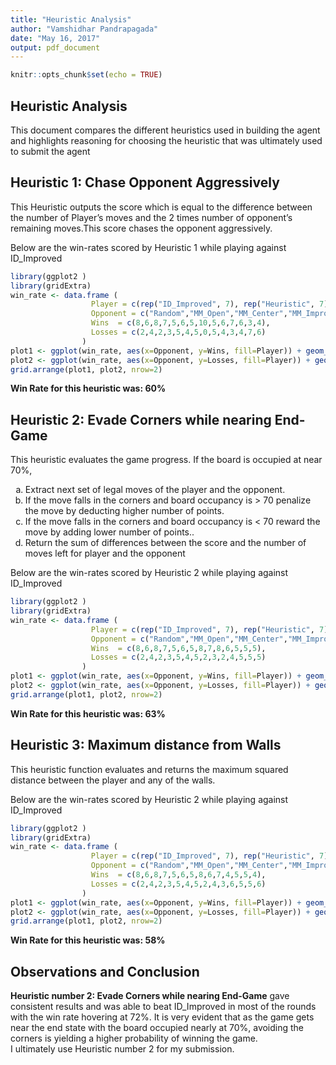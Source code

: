 ---
title: "Heuristic Analysis"
author: "Vamshidhar Pandrapagada"
date: "May 16, 2017"
output: pdf_document
---

```{r setup, include=FALSE}
knitr::opts_chunk$set(echo = TRUE)
```

## Heuristic Analysis

This document compares the different heuristics used in building the agent and highlights reasoning for choosing the heuristic that was ultimately used to submit the agent

## Heuristic 1: Chase Opponent Aggressively
This Heuristic  outputs the score which is equal to the  difference between the number of Player's moves and the 2 times number of opponent's remaining moves.This score chases the opponent aggressively.

Below are the win-rates scored by Heuristic 1 while playing against ID_Improved

```{r echo=FALSE}
library(ggplot2 )
library(gridExtra)
win_rate <- data.frame (
                  Player = c(rep("ID_Improved", 7), rep("Heuristic", 7)),
                  Opponent = c("Random","MM_Open","MM_Center","MM_Improved","AB_Open","AB_Center","AB_Improved"), 
                  Wins  = c(8,6,8,7,5,6,5,10,5,6,7,6,3,4), 
                  Losses = c(2,4,2,3,5,4,5,0,5,4,3,4,7,6)
                )
plot1 <- ggplot(win_rate, aes(x=Opponent, y=Wins, fill=Player)) + geom_bar(stat="identity", position = 'dodge',colour="black") +ggtitle ("                    Win Rate: ID_Improved vs Heuristic 1")
plot2 <- ggplot(win_rate, aes(x=Opponent, y=Losses, fill=Player)) + geom_bar(stat="identity", position = 'dodge',colour="black") +ggtitle ("                    Loss Rate: ID_Improved vs Heuristic 1")
grid.arrange(plot1, plot2, nrow=2)
```
**Win Rate for this heuristic was: 60% **

## Heuristic 2: Evade Corners while nearing End-Game
This heuristic  evaluates the game progress. If the board is occupied at near 70%,  

a. Extract next set of legal moves of the player and the opponent.
b. If the move falls in the corners and board occupancy is  > 70 penalize the move by deducting higher number of points.
c. If the move falls in the corners and board occupancy is  < 70 reward the move by adding lower number of points..
d. Return the sum of differences between the score and the number of moves left for player and the opponent

Below are the win-rates scored by Heuristic 2 while playing against ID_Improved

```{r echo=FALSE}
library(ggplot2 )
library(gridExtra)
win_rate <- data.frame (
                  Player = c(rep("ID_Improved", 7), rep("Heuristic", 7)),
                  Opponent = c("Random","MM_Open","MM_Center","MM_Improved","AB_Open","AB_Center","AB_Improved"), 
                  Wins  = c(8,6,8,7,5,6,5,8,7,8,6,5,5,5), 
                  Losses = c(2,4,2,3,5,4,5,2,3,2,4,5,5,5)
                )
plot1 <- ggplot(win_rate, aes(x=Opponent, y=Wins, fill=Player)) + geom_bar(stat="identity", position = 'dodge',colour="black") +ggtitle ("                    Win Rate: ID_Improved vs Heuristic 2")
plot2 <- ggplot(win_rate, aes(x=Opponent, y=Losses, fill=Player)) + geom_bar(stat="identity", position = 'dodge',colour="black") +ggtitle ("                    Loss Rate: ID_Improved vs Heuristic 2")
grid.arrange(plot1, plot2, nrow=2)
```

**Win Rate for this heuristic was: 63% **

## Heuristic 3: Maximum distance from Walls
This heuristic function evaluates and returns the maximum squared distance between the player and any of the walls.

Below are the win-rates scored by Heuristic 2 while playing against ID_Improved

```{r echo=FALSE}
library(ggplot2 )
library(gridExtra)
win_rate <- data.frame (
                  Player = c(rep("ID_Improved", 7), rep("Heuristic", 7)),
                  Opponent = c("Random","MM_Open","MM_Center","MM_Improved","AB_Open","AB_Center","AB_Improved"), 
                  Wins  = c(8,6,8,7,5,6,5,8,6,7,4,5,5,4), 
                  Losses = c(2,4,2,3,5,4,5,2,4,3,6,5,5,6)
                )
plot1 <- ggplot(win_rate, aes(x=Opponent, y=Wins, fill=Player)) + geom_bar(stat="identity", position = 'dodge',colour="black") +ggtitle ("                    Win Rate: ID_Improved vs Heuristic 3")
plot2 <- ggplot(win_rate, aes(x=Opponent, y=Losses, fill=Player)) + geom_bar(stat="identity", position = 'dodge',colour="black") +ggtitle ("                    Loss Rate: ID_Improved vs Heuristic 3")
grid.arrange(plot1, plot2, nrow=2)
```

**Win Rate for this heuristic was: 58% **

## Observations and Conclusion
**Heuristic number 2: Evade Corners while nearing End-Game** gave consistent results and was able to beat ID_Improved in most of the rounds with the win rate hovering at 72%.
It is very evident that as the game gets near the end state with the board occupied nearly at 70%, avoiding the corners is yielding a higher probability of winning the game.  
I ultimately use Heuristic number 2 for my submission.

